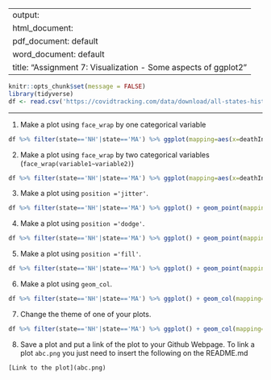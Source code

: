 
---
output: 
  html_document:
  pdf_document: default
  word_document: default
title: "Assignment 7: Visualization - Some aspects of ggplot2"
---


```r
knitr::opts_chunk$set(message = FALSE)
library(tidyverse)
df <- read.csv('https://covidtracking.com/data/download/all-states-history.csv')
```
-------

1. Make a plot using `face_wrap` by one categorical variable 
```r
df %>% filter(state=='NH'|state=='MA') %>% ggplot(mapping=aes(x=deathIncrease, y=hospitalizedIncrease)) + geom_point()+ facet_wrap(~state)
```

2. Make a plot using `face_wrap` by two categorical variables (`face_wrap(variable1~variable2)`)
```r
df %>% filter(state=='NH'|state=='MA') %>% ggplot(mapping=aes(x=deathIncrease), (y=hospitalizedIncrease)) + facet_wrap(date~state)
```

3. Make a plot using `position ='jitter'`. 
```r
df %>% filter(state=='NH'|state=='MA') %>% ggplot() + geom_point(mapping=aes(x=deathIncrease, y=hospitalizedIncrease, color=state), position='jitter')
```

4. Make a plot using `position ='dodge'`.
```r
df %>% filter(state=='NH'|state=='MA') %>% ggplot() + geom_point(mapping=aes(x=deathIncrease, y=hospitalizedIncrease, color=state), position='dodge')
```

5. Make a plot using `position ='fill'`. 
```r
df %>% filter(state=='NH'|state=='MA') %>% ggplot() + geom_point(mapping=aes(x=deathIncrease, y=hospitalizedIncrease, color=state), position='fill')
```

6. Make a plot using `geom_col`.
```r
df %>% filter(state=='NH'|state=='MA') %>% ggplot() + geom_col(mapping=aes(x=deathIncrease, y=hospitalizedIncrease, color=state))
```

7. Change the theme of one of your plots. 
```r
df %>% filter(state=='NH'|state=='MA') %>% ggplot() + geom_col(mapping=aes(x=deathIncrease, y=hospitalizedIncrease, color=state)) + theme_dark()
```

8. Save a plot and put a link of the plot to your Github Webpage.  To link a plot `abc.png` you just need to insert the following on the README.md

```r
[Link to the plot](abc.png)
```





